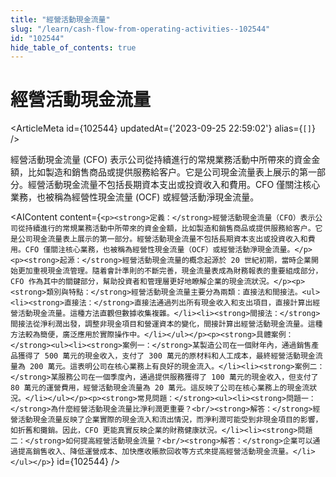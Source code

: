 ```yaml
---
title: "經營活動現金流量"
slug: "/learn/cash-flow-from-operating-activities--102544"
id: "102544"
hide_table_of_contents: true
---
```



# 經營活動現金流量

<ArticleMeta id={102544} updatedAt={'2023-09-25 22:59:02'} alias={`[]`} />
<div className='border-solid border-b border-t-0 my-4 border-[var(--ifm-color-gray-300)]' />

經營活動現金流量 (CFO) 表示公司從持續進行的常規業務活動中所帶來的資金金額，比如製造和銷售商品或提供服務給客户。它是公司現金流量表上展示的第一部分。經營活動現金流量不包括長期資本支出或投資收入和費用。CFO 僅關注核心業務，也被稱為經營性現金流量 (OCF) 或經營活動淨現金流量。

<AIContent content={`<p><strong>定義：</strong>經營活動現金流量（CFO）表示公司從持續進行的常規業務活動中所帶來的資金金額，比如製造和銷售商品或提供服務給客户。它是公司現金流量表上展示的第一部分。經營活動現金流量不包括長期資本支出或投資收入和費用。CFO 僅關注核心業務，也被稱為經營性現金流量（OCF）或經營活動淨現金流量。</p><p><strong>起源：</strong>經營活動現金流量的概念起源於 20 世紀初期，當時企業開始更加重視現金流管理。隨着會計準則的不斷完善，現金流量表成為財務報表的重要組成部分，CFO 作為其中的關鍵部分，幫助投資者和管理層更好地瞭解企業的現金流狀況。</p><p><strong>類別與特點：</strong>經營活動現金流量主要分為兩類：直接法和間接法。<ul><li><strong>直接法：</strong>直接法通過列出所有現金收入和支出項目，直接計算出經營活動現金流量。這種方法直觀但數據收集複雜。</li><li><strong>間接法：</strong>間接法從淨利潤出發，調整非現金項目和營運資本的變化，間接計算出經營活動現金流量。這種方法較為簡便，廣泛應用於實際操作中。</li></ul></p><p><strong>具體案例：</strong><ul><li><strong>案例一：</strong>某製造公司在一個財年內，通過銷售產品獲得了 500 萬元的現金收入，支付了 300 萬元的原材料和人工成本，最終經營活動現金流量為 200 萬元。這表明公司在核心業務上有良好的現金流入。</li><li><strong>案例二：</strong>某服務公司在一個季度內，通過提供服務獲得了 100 萬元的現金收入，但支付了 80 萬元的運營費用，經營活動現金流量為 20 萬元。這反映了公司在核心業務上的現金流狀況。</li></ul></p><p><strong>常見問題：</strong><ul><li><strong>問題一：</strong>為什麼經營活動現金流量比淨利潤更重要？<br/><strong>解答：</strong>經營活動現金流量反映了企業實際的現金流入和流出情況，而淨利潤可能受到非現金項目的影響，如折舊和攤銷。因此，CFO 更能真實反映企業的財務健康狀況。</li><li><strong>問題二：</strong>如何提高經營活動現金流量？<br/><strong>解答：</strong>企業可以通過提高銷售收入、降低運營成本、加快應收賬款回收等方式來提高經營活動現金流量。</li></ul></p>`} id={102544} />
